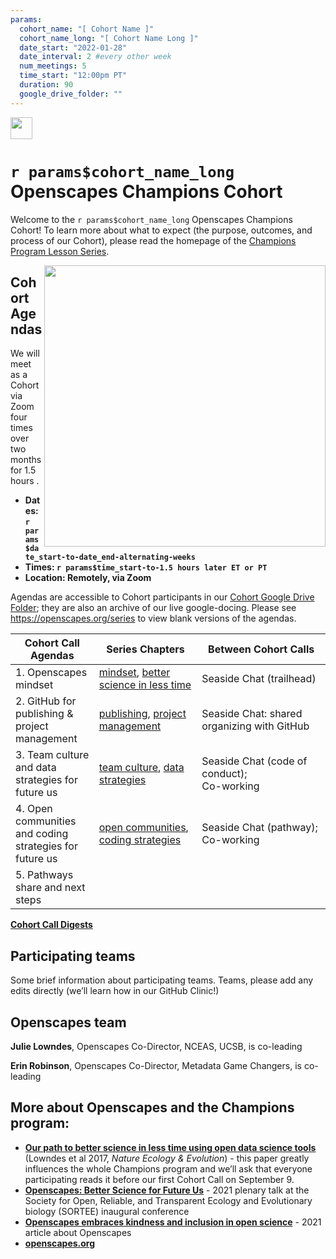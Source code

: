 ```yaml
---
params:
  cohort_name: "[ Cohort Name ]"
  cohort_name_long: "[ Cohort Name Long ]"
  date_start: "2022-01-28"
  date_interval: 2 #every other week
  num_meetings: 5
  time_start: "12:00pm PT"
  duration: 90
  google_drive_folder: ""
---
```


<a align="left" href="https://github.com/Openscapes/`r params$cohort_name`"><img src="https://github.githubassets.com/images/modules/logos_page/GitHub-Mark.png" width="35px"></a>

# `r params$cohort_name_long` Openscapes Champions Cohort

Welcome to the `r params$cohort_name_long` Openscapes Champions Cohort! <!---This is a Cohort for TODO FILL IN BY HAND.---> To learn more about what to expect (the purpose, outcomes, and process of our Cohort), please read the homepage of the [Champions Program Lesson Series](https://openscapes.github.io/series). 

<img align="right" src="horst-champions-trailhead.png" width="450">  

## Cohort Agendas

We will meet as a Cohort via Zoom four times over two months for 1.5 hours <!--- TODO FILL IN BY HAND:, on alternating Fridays in September and October 2021 --->. 

- **Dates: `r params$date_start-to-date_end-alternating-weeks` ** <!--- TODO CHECK in case nuanced schedule--->
- **Times: `r params$time_start-to-1.5 hours later ET or PT`**
- **Location: Remotely, via Zoom**

Agendas are accessible to Cohort participants in our [Cohort Google Drive Folder](`r params$google_drive_folder`); they are also an archive of our live google-docing. Please see <https://openscapes.org/series> to view blank versions of the agendas.

Cohort Call Agendas          | Series Chapters |      Between Cohort Calls
------------------|----------------------|---------------------------
1. Openscapes mindset | [mindset](#mindset), [better science in less time](#bsilt) | Seaside Chat (trailhead)
2. GitHub for publishing & project management | [publishing](#github-pub), [project management](#github-issues) | Seaside Chat: shared organizing with GitHub
3. Team culture and data strategies for future us | [team culture](#team-culture), [data strategies](#data-strategies) | Seaside Chat (code of conduct);<br>Co-working
4. Open communities and coding strategies for future us | [open communities](#communities), [coding strategies](#coding-strategies) | Seaside Chat (pathway); Co-working
5. Pathways share and next steps |  | 

[**Cohort Call Digests**](`r paste0(params$github_repo, "issues")`)

## Participating teams

Some brief information about participating teams. Teams, please add any edits directly (we'll learn how in our GitHub Clinic!)


## Openscapes team

**Julie Lowndes**, Openscapes Co-Director, NCEAS, UCSB, is co-leading

**Erin Robinson**, Openscapes Co-Director, Metadata Game Changers, is co-leading


## More about Openscapes and the Champions program:

* **[Our path to better science in less time using open data science tools](https://www.nature.com/articles/s41559-017-0160)** (Lowndes et al 2017, _Nature Ecology & Evolution_) - this paper greatly influences the whole Champions program and we’ll ask that everyone participating reads it before our first Cohort Call on September 9. 
* **[Openscapes: Better Science for Future Us](https://docs.google.com/presentation/d/1HGw4P095-lblHiGQHXYidHiVysjrPxuojxTxKtE13vk/edit#slide=id.ge2b7c2f974_0_2017)** - 2021 plenary talk at the Society for Open, Reliable, and Transparent Ecology and Evolutionary biology (SORTEE) inaugural conference 
* **[Openscapes embraces kindness and inclusion in open science](https://sparcopen.org/impact-story/openscapes-embraces-kindness-and-inclusion-of-open-science/)** - 2021 article about Openscapes
* **[openscapes.org](https://openscapes.org/)** 

<!---
## More about this cohort

EXAMPLE:

**Fishery Dependent Data (FDD)** represent a complex mix of information collected to facilitate managing the region's living marine resources. In the Northeast, data flow from individual businesses and/or scientific samplers to the region's scientific and management organizations. This web of information can be difficult to access as much of the content is confidential in its raw form. Further, many of the codes and systems used to store these data are poorly documented, and even routine analyses are not commonly shared among data users. Currently, FDD are therefore difficult to integrate into scientific advice for ecosystem based fisheries management. Analysts tend to be unfamiliar with the data or hesitant to explore their potential, and data can be viewed with skepticism rather than leveraged in new and innovative ways. There is a need to begin to provide access, documentation, and cultivate a community of practice that focuses on using these data to their full potential. 

Examples of FDD data: observer data, dealer data, study fleet data, electronic monitoring data, permit data, biosampling data, DMIS data, CAMS data, VRS data

**This opportunity is funded through NOAA Fisheries Northeast Fisheries Science Center ([NEFSC](https://www.fisheries.noaa.gov/about/northeast-fisheries-science-center)) and a grant from the [Fisheries Information System Program](https://www.fisheries.noaa.gov/national/commercial-fishing/fisheries-information-system-program) through an award to [UMass Dartmouth-SMAST](https://www.umassd.edu/smast/) through [CINAR](http://www.cinar.org/).** It is coordinated by Gavin Fay (UMassD-SMAST), Andy Jones (NOAA NEFSC), and Rachel Baum (UMassD Claire T. Carney Library).

--->
